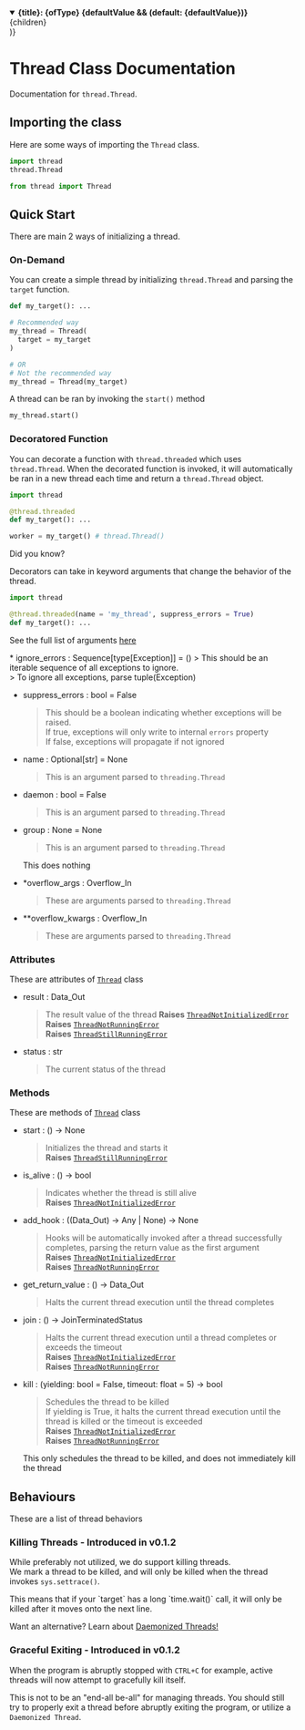 

  <details
    id={title}
    open={open}
    className="last-of-type:mb-0 rounded-lg bg-neutral-50 dark:bg-neutral-800 p-2 mt-4"
  >
    <summary>
      <strong className="text-lg">
        {title}: <span className="ml-4 text-neutral-500">{ofType}</span> {defaultValue && <span className="ml-4 text-neutral-500">(default: {defaultValue})</span>}
      </strong>
    </summary>
    <div className="nx-p-2">{children}</div>
  </details>
)}



# Thread Class Documentation

Documentation for `thread.Thread`.


## Importing the class

Here are some ways of importing the `Thread` class.

```python
import thread
thread.Thread

from thread import Thread
```



## Quick Start

There are main 2 ways of initializing a thread.

### On-Demand
You can create a simple thread by initializing `thread.Thread` and parsing the `target` function.
```python
def my_target(): ...

# Recommended way
my_thread = Thread(
  target = my_target
)

# OR
# Not the recommended way
my_thread = Thread(my_target)
```

A thread can be ran by invoking the `start()` method
```py
my_thread.start()
```

### Decoratored Function
You can decorate a function with `thread.threaded` which uses `thread.Thread`.
When the decorated function is invoked, it will automatically be ran in a new thread each time and return a `thread.Thread` object.

```python
import thread

@thread.threaded
def my_target(): ...

worker = my_target() # thread.Thread()
```

<Callout type='info'>
  Did you know?

  Decorators can take in keyword arguments that change the behavior of the thread.
  ```py
  import thread

  @thread.threaded(name = 'my_thread', suppress_errors = True)
  def my_target(): ...
  ```

  See the full list of arguments [here](#initialization)

</Callout>
* ignore_errors : Sequence[type[Exception]] = ()
  > This should be an iterable sequence of all exceptions to ignore.<br />
  > To ignore all exceptions, parse tuple(Exception)

* suppress_errors : bool = False
  > This should be a boolean indicating whether exceptions will be raised.<br />
  > If true, exceptions will only write to internal `errors` property<br />
  > If false, exceptions will propagate if not ignored

* name : Optional[str] = None
  > This is an argument parsed to `threading.Thread`

* daemon : bool = False
  > This is an argument parsed to `threading.Thread`

* group : None = None
  > This is an argument parsed to `threading.Thread`<br />

  <Callout type="info">
    This does nothing
  </Callout>

* *overflow_args : Overflow_In
  > These are arguments parsed to `threading.Thread`

* **overflow_kwargs : Overflow_In
  > These are arguments parsed to `threading.Thread`



### Attributes

These are attributes of [`Thread`](#importing-the-class) class

* result : Data_Out
  > The result value of the thread
  > **Raises** [`ThreadNotInitializedError`](./exceptions.md#threadNotInitializedError)<br />
  > **Raises** [`ThreadNotRunningError`](./exceptions.md#threadnotrunningerror)<br />
  > **Raises** [`ThreadStillRunningError`](./exceptions.md#threadStillRunningError)

* status : str
  > The current status of the thread



### Methods

These are methods of [`Thread`](#importing-the-class) class

* start : () -> None
  > Initializes the thread and starts it<br />
  > **Raises** [`ThreadStillRunningError`](./exceptions.md#threadStillRunningError)

* is_alive : () -> bool
  > Indicates whether the thread is still alive<br />
  > **Raises** [`ThreadNotInitializedError`](./exceptions.md#threadNotInitializedError)

* add_hook : ((Data_Out) -> Any | None) -> None
  > Hooks will be automatically invoked after a thread successfully completes, parsing the return value as the first argument<br />
  > **Raises** [`ThreadNotInitializedError`](./exceptions.md#threadNotInitializedError)<br />
  > **Raises** [`ThreadNotRunningError`](./exceptions.md#threadnotrunningerror)

* get_return_value : () -> Data_Out
  > Halts the current thread execution until the thread completes

* join : () -> JoinTerminatedStatus
  > Halts the current thread execution until a thread completes or exceeds the timeout<br />
  > **Raises** [`ThreadNotInitializedError`](./exceptions.md#threadNotInitializedError)<br />
  > **Raises** [`ThreadNotRunningError`](./exceptions.md#threadnotrunningerror)

* kill : (yielding: bool = False, timeout: float = 5) -> bool
  > Schedules the thread to be killed<br />
  > If yielding is True, it halts the current thread execution until the thread is killed or the timeout is exceeded<br />
  > **Raises** [`ThreadNotInitializedError`](./exceptions.md#threadnotinitializederror)<br />
  > **Raises** [`ThreadNotRunningError`](./exceptions.md#threadnotrunningerror)<br />
 
  <Callout type="info">
    This only schedules the thread to be killed, and does not immediately kill the thread
  </Callout>



## Behaviours

These are a list of thread behaviors

### Killing Threads - Introduced in v0.1.2

While preferably not utilized, we do support killing threads.<br />
We mark a thread to be killed, and will only be killed when the thread invokes `sys.settrace()`.

<Callout type="warning">
  This means that if your `target` has a long `time.wait()` call, it will only be killed after it moves onto the next line.
</Callout>

Want an alternative? Learn about [Daemonized Threads!](https://www.geeksforgeeks.org/python-daemon-threads/)



### Graceful Exiting - Introduced in v0.1.2

When the program is abruptly stopped with `CTRL+C` for example, active threads will now attempt to gracefully kill itself.<br />

This is not to be an "end-all be-all" for managing threads. You should still try to properly exit a thread before abruptly exiting the program, or utilize a `Daemonized Thread`.

